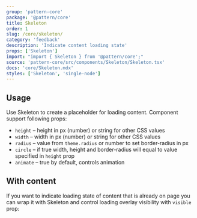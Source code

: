 ```yaml
---
group: 'pattern-core'
package: '@pattern/core'
title: Skeleton
order: 1
slug: /core/skeleton/
category: 'feedback'
description: 'Indicate content loading state'
props: ['Skeleton']
import: "import { Skeleton } from '@pattern/core';"
source: 'pattern-core/src/components/Skeleton/Skeleton.tsx'
docs: 'core/Skeleton.mdx'
styles: ['Skeleton', 'single-node']
---
```



## Usage

Use Skeleton to create a placeholder for loading content. Component support following props:

- `height` – height in px (number) or string for other CSS values
- `width` – width in px (number) or string for other CSS values
- `radius` – value from `theme.radius` or number to set border-radius in px
- `circle` – if true width, height and border-radius will equal to value specified in `height` prop
- `animate` – true by default, controls animation

<Demo data={SkeletonDemos.configurator} />

## With content

If you want to indicate loading state of content that is already on page you can wrap it with Skeleton
and control loading overlay visibility with `visible` prop:

<Demo data={SkeletonDemos.content} />
